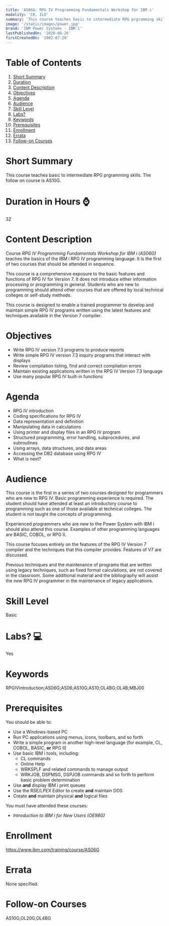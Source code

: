 ```yaml
---
title: 'AS06G: RPG IV Programming Fundamentals Workshop for IBM i'
modality: 'CR, ILO'
summary: 'This course teaches basic to intermediate RPG prgramming skills. The follow on course is AS10G.'
image: '/static/images/power.jpg'
brand: 'IBM Power Systems - IBM i'
lastPublishedOn: '2020-08-26'
firstCreatedOn: '2002-07-20'
---
```

# Table of Contents
1.  [Short Summary](#short-summary)
2.  [Duration](#duration-in-hours-)
3.  [Content Description](#content-description)
4.  [Objectives](#objectives)
5.  [Agenda](#agenda)
6.  [Audience](#audience)
7.  [Skill Level](#skill-level)
8.  [Labs?](#labs-)
9.  [Keywords](#keywords)
10. [Prerequisites](#prerequisites)
11. [Enrollment](#enrollment)
12. [Errata](#errata)
13. [Follow-on Courses](#follow-on-courses)

# Short Summary
This course teaches basic to intermediate RPG prgramming skills. The follow on course is AS10G.

# Duration in Hours ⌚
32

# Content Description
<p>Course <em>RPG IV Programming Fundamentals Workshop for IBM i (AS06G)</em> teaches the basics of the IBM i RPG IV programming language. It is the first of two courses that should be attended in sequence.</p>

<p>This course is a comprehensive exposure to the basic features and functions of RPG IV for Version 7. It does not introduce either information processing or programming in general. Students who are new to programming should attend other courses that are offered by local technical colleges or self-study methods.</p>

<p>This course is designed to enable a trained programmer to develop and maintain simple RPG IV programs written using the latest features and techniques available in the Version 7 compiler.</p>

# Objectives
<ul><li>Write RPG IV version 7.3 programs to produce reports</li><li>Write simple RPG IV version 7.3 inquiry programs that interact with displays</li><li>Review compilation listing, find and correct compilation errors</li><li>Maintain existing applications written in the RPG IV Version 7.3 language</li><li>Use many popular RPG IV built-in functions</li></ul>

# Agenda
<ul><li>RPG IV introduction</li><li>Coding specifications for RPG IV</li><li>Data representation and definition</li><li>Manipulating data in calculations</li><li>Using printer and display files in an RPG IV program</li><li>Structured programming, error handling, subprocedures, and subroutines</li><li>Using arrays, data structures, and data areas</li><li>Accessing the DB2 database using RPG IV</li><li>What is next?</li></ul>

# Audience
<p>This course is the first in a series of two courses designed for programmers who are new to RPG IV. Basic programming experience is required. The student should have attended at least an introductory course to programming such as one of those available at technical colleges. The student is not taught the concepts of programming.</p>

<p>Experienced programmers who are new to the Power System with IBM i should also attend this course. Examples of other programming languages are BASIC, COBOL, or RPG II.</p>

<p>This course focuses entirely on the features of the RPG IV Version 7 compiler and the techniques that this compiler provides. Features of V7 are discussed.</p>

<p>Previous techniques and the maintenance of programs that are written using legacy techniques, such as fixed format calculations, are not covered in the classroom. Some additional material and the bibliography will assist the new RPG IV programmer in the maintenance of legacy applications.</p>

# Skill Level
Basic

# Labs? 💻
Yes

# Keywords
RPGIVintroduction;AS06G;AS06;AS10G;AS10;OL4BG;OL4B;MBJ00

# Prerequisites
<p>You should be able to:</p><ul><li>Use a Windows-based PC</li><li>Run PC applications using menus, icons, toolbars, and so forth</li><li>Write a simple program in another high-level language (for example, CL, COBOL, BASIC, <strong>or</strong> RPG II)</li><li>Use basic IBM i tools, including:<ul><li>CL commands</li><li>Online Help</li><li>WRKSPLF and related commands to manage output</li><li>WRKJOB, DSPMSG, DSPJOB commands and so forth to perform basic problem determination</li></ul></li><li>Use <strong>and</strong> display IBM i print queues</li><li>Use the RSE/LPEX Editor to create <strong>and</strong> maintain DDS</li><li>Create <strong>and</strong> maintain physical <strong>and</strong> logical files</li></ul><p>You must have attended these courses:</p><ul><li><i>Introduction to IBM i for New Users (OE98G)</i></li></ul>

# Enrollment
https://www.ibm.com/training/course/AS06G

# Errata
None specified.

# Follow-on Courses
AS10G,OL20G,OL4BG

